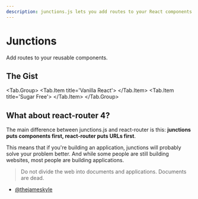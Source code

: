 ```yaml
---
description: junctions.js lets you add routes to your React components.
---
```


# Junctions

Add routes to your reusable components.

## The Gist

<Tab.Group>
  <Tab.Item title='Vanilla React'>
      <ComponentExample example={GistVanillaExample} />
  </Tab.Item>
  <Tab.Item title='Sugar Free'>
      <ComponentExample example={GistSugarFreeExample} />
  </Tab.Item>
</Tab.Group>

## What about react-router 4?

The main difference between junctions.js and react-router is this: **junctions puts components first, react-router puts URLs first**.

This means that if you're building an application, junctions will probably solve your problem better. And while some people are still building websites, most people are building applications.

> Do not divide the web into documents and applications. Documents are dead.

- [@thejameskyle](https://twitter.com/thejameskyle/status/824790686822129665)
